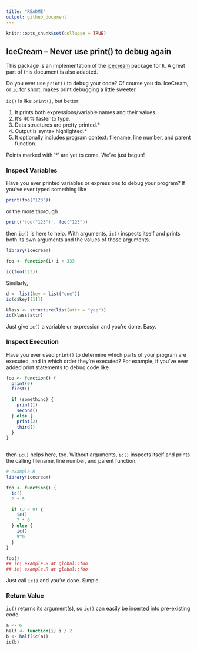 ```yaml
---
title: "README"
output: github_document
---
```


```r
knitr::opts_chunk$set(collapse = TRUE)
```

## IceCream -- Never use print() to debug again

This package is an implementation of the [icecream](https://github.com/gruns/icecream) package for `R`. A great part of this document is also adapted. 

Do you ever use `print()` to debug your code? Of course you
do. IceCream, or `ic` for short, makes print debugging a little sweeter.

`ic()` is like `print()`, but better:

  1. It prints both expressions/variable names and their values.
  2. It's 40% faster to type.
  3. Data structures are pretty printed.*
  4. Output is syntax highlighted.*
  5. It optionally includes program context: filename, line number, and
     parent function.

Points marked with '*' are yet to come. We've just begun!

### Inspect Variables

Have you ever printed variables or expressions to debug your program? If you've ever typed something like

```r
print(foo("123"))
```

or the more thorough

```r
print('foo("123")', foo("123"))
```

then `ic()` is here to help. With arguments, `ic()` inspects itself and prints both its own arguments and the values of those arguments.

```r
library(icecream)

foo <- function(i) i + 333

ic(foo(123))
```

Similarly,

```r
d <- list(key = list("one"))
ic(d$key[[1]])

klass <- structure(list(attr = "yep"))
ic(klass$attr)
```

Just give `ic()` a variable or expression and you're done. Easy.

### Inspect Execution

Have you ever used `print()` to determine which parts of your program are executed, and in which order they're executed? For example, if you've ever added print statements to debug code like

```r
foo <- function() {
  print(0)
  first()

  if (something) {
    print(1)
    second()
  } else {
    print(2)
    third()
  }
}
    
```

then `ic()` helps here, too. Without arguments, `ic()` inspects itself and prints the calling filename, line number, and parent function.

```r
# example.R
library(icecream)

foo <- function() {
  ic()
  2 + 5

  if (3 < 0) {
    ic()
    7 * 8
  } else {
    ic()
    9^0
  }
}

foo()
## ic| example.R at global::foo 
## ic| example.R at global::foo
```


Just call `ic()` and you're done. Simple.

### Return Value

`ic()` returns its argument(s), so `ic()` can easily be inserted into pre-existing code.

```r
a <- 6
half <- function(i) i / 2
b <- half(ic(a))
ic(b)
```
